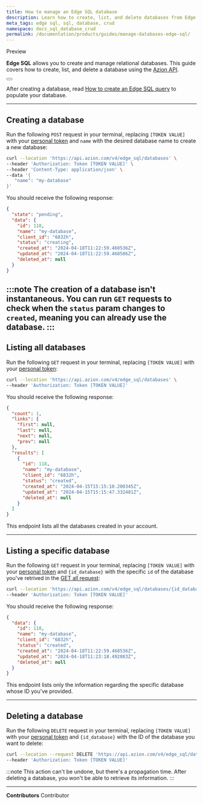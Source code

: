 ```yaml
---
title: How to manage an Edge SQL database
description: Learn how to create, list, and delete databases from Edge SQL using the Azion REST API.
meta_tags: edge sql, sql, database, crud
namespace: docs_sql_database_crud
permalink: /documentation/products/guides/manage-databases-edge-sql/
---
```



<Badge variant="accent">
  Preview
</Badge>

**Edge SQL** allows you to create and manage relational databases. This guide covers how to create, list, and delete a database using the [Azion API](https://api.azion.com).

<Button href="/en/documentation/products/store/edge-sql/" text="go to Edge SQL reference" variant="secondary"></Button>

After creating a database, read [How to create an Edge SQL query](/en/documentation/products/guides/create-query-edge-sql/) to populate your database.

---

## Creating a database

Run the following `POST` request in your terminal, replacing `[TOKEN VALUE]` with your [personal token](/en/documentation/products/guides/personal-tokens/) and `name` with the desired database name to create a new database:

```bash
curl --location 'https://api.azion.com/v4/edge_sql/databases' \
--header 'Authorization: Token [TOKEN VALUE]' \
--header 'Content-Type: application/json' \
--data '{
   "name": "my-database"
}'
```

You should receive the following response:

```json
{
  "state": "pending",
  "data": {
    "id": 118,
    "name": "my-database",
    "client_id": "6832h",
    "status": "creating",
    "created_at": "2024-04-18T11:22:59.468536Z",
    "updated_at": "2024-04-18T11:22:59.468586Z",
    "deleted_at": null
  }
}
```

:::note
The creation of a database isn't instantaneous. You can run `GET` requests to check when the `status` param changes to `created`, meaning you can already use the database.
:::
---

## Listing all databases

Run the following `GET` request in your terminal, replacing `[TOKEN VALUE]` with your [personal token](/en/documentation/products/guides/personal-tokens/):

```bash
curl --location 'https://api.azion.com/v4/edge_sql/databases' \
--header 'Authorization: Token [TOKEN VALUE]'
```

You should receive the following response:

```json
{
  "count": 1,
  "links": {
    "first": null,
    "last": null,
    "next": null,
    "prev": null
  },
  "results": [
    {
      "id": 118,
      "name": "my-database",
      "client_id": "6832h",
      "status": "created",
      "created_at": "2024-04-15T15:15:10.200345Z",
      "updated_at": "2024-04-15T15:15:47.332481Z",
      "deleted_at": null
    }
  ]
}
```

This endpoint lists all the databases created in your account.

---

## Listing a specific database

Run the following `GET` request in your terminal, replacing `[TOKEN VALUE]` with your [personal token](/en/documentation/products/guides/personal-tokens/) and `{id_database}` with the specific `id` of the database you've retrived in the [GET all request](#listing-all-databases):

```bash
curl --location 'https://api.azion.com/v4/edge_sql/databases/{id_database}' \
--header 'Authorization: Token [TOKEN VALUE]'
```

You should receive the following response:

```json
{
  "data": {
    "id": 118,
    "name": "my-database",
    "client_id": "6832h",
    "status": "created",
    "created_at": "2024-04-18T11:22:59.468536Z",
    "updated_at": "2024-04-18T11:23:18.492883Z",
    "deleted_at": null
  }
}
```

This endpoint lists only the information regarding the specific database whose ID you've provided.

---

## Deleting a database

Run the following `DELETE` request in your terminal, replacing `[TOKEN VALUE]` with your [personal token](/en/documentation/products/guides/personal-tokens/) and `{id_database}` with the ID of the database you want to delete:

```bash
curl --location --request DELETE 'https://api.azion.com/v4/edge_sql/databases/{id_database}' \
--header 'Authorization: Token [TOKEN VALUE]'
```

:::note
This action can't be undone, but there's a propagation time. After deleting a database, you won't be able to retrieve its information.
:::



---


**Contributors** <ContributorList>Contributor</ContributorList>